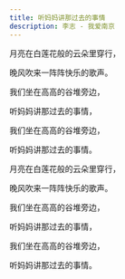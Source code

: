 ```yaml
---
title: 听妈妈讲那过去的事情
description: 李志 - 我爱南京
---
```


月亮在白莲花般的云朵里穿行，

晚风吹来一阵阵快乐的歌声。

我们坐在高高的谷堆旁边，

听妈妈讲那过去的事情，

我们坐在高高的谷堆旁边，

听妈妈讲那过去的事情。

月亮在白莲花般的云朵里穿行，

晚风吹来一阵阵快乐的歌声。

我们坐在高高的谷堆旁边，

听妈妈讲那过去的事情，

我们坐在高高的谷堆旁边，

听妈妈讲那过去的事情。
